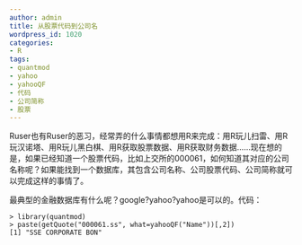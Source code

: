 ```yaml
---
author: admin
title: 从股票代码到公司名
wordpress_id: 1020
categories:
- R
tags:
- quantmod
- yahoo
- yahooQF
- 代码
- 公司简称
- 股票
---
```


Ruser也有Ruser的恶习，经常弄的什么事情都想用R来完成：用R玩儿扫雷、用R玩汉诺塔、用R玩儿黑白棋、用R获取股票数据、用R获取财务数据……现在想的是，如果已经知道一个股票代码，比如上交所的000061，如何知道其对应的公司名称呢？如果能找到一个数据库，其包含公司名称、公司股票代码、公司简称就可以完成这样的事情了。

最典型的金融数据库有什么呢？google?yahoo?yahoo是可以的。代码：

    
    > library(quantmod)
    > paste(getQuote("000061.ss", what=yahooQF("Name"))[,2])
    [1] "SSE CORPORATE BON"
    
    



